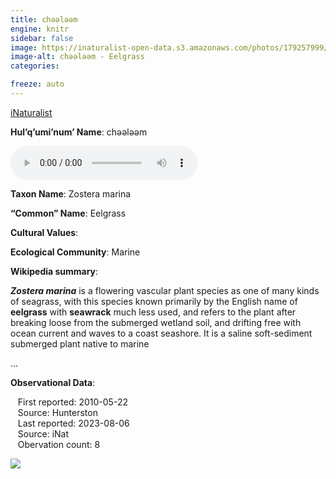 ```yaml
---
title: chəәləәm
engine: knitr
sidebar: false
image: https://inaturalist-open-data.s3.amazonaws.com/photos/179257999/medium.jpg
image-alt: chəәləәm - Eelgrass
categories:

freeze: auto
---
```


<div role="img" class="imerss-photo" style="background-image: url(https://inaturalist-open-data.s3.amazonaws.com/photos/179257999/medium.jpg)" 
 alt="chəәləәm - Eelgrass">
 <a href="https://www.inaturalist.org/taxa/52614" target="_blank" class="taxonDisplay-iNat-extern">iNaturalist<span class="external-link"></span></a>
</div>

**Hul'q'umi'num' Name**: chəәləәm

<audio controls>
  <source src="../../NA" type="audio/mpeg">
</audio>

**Taxon Name**: Zostera marina

**"Common" Name**: Eelgrass

**Cultural Values**:

:::{layout-nrow=1}

:::

**Ecological Community**: Marine

**Wikipedia summary**:
<p class="mw-empty-elt">
</p>

<p><i><b>Zostera marina</b></i> is a flowering vascular plant species as one of many kinds of seagrass, with this species known primarily by the English name of <b>eelgrass</b> with <b>seawrack</b> much less used, and refers to the plant after breaking loose from the submerged wetland soil, and drifting free with ocean current and waves to a coast seashore. It is a saline soft-sediment submerged plant native to marine</p>...

**Observational Data**:

|    First reported: 2010-05-22

|    Source: Hunterston

|    Last reported: 2023-08-06

|    Source: iNat

|    Obervation count: 8

![](community_dist.png)
